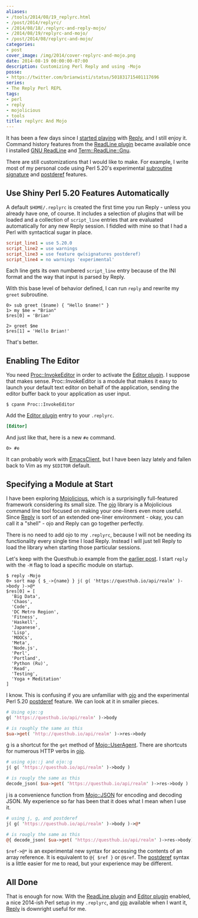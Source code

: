 ```yaml
---
aliases:
- /tools/2014/08/19_replyrc.html
- /post/2014/replyrc/
- /2014/08/18/.replyrc-and-reply-mojo/
- /2014/08/19/replyrc-and-mojo/
- /post/2014/08/replyrc-and-mojo/
categories:
- post
cover_image: /img/2014/cover-replyrc-and-mojo.png
date: 2014-08-19 00:00:00-07:00
description: Customizing Perl Reply and using -Mojo
posse:
- https://twitter.com/brianwisti/status/501831715401117696
series:
- The Reply Perl REPL
tags:
- perl
- reply
- mojolicious
- tools
title: replyrc And Mojo
---
```


[started playing]: /post/2014/08/repl-in-perl-with-reply
[Reply]: https://metacpan.org/pod/Reply
[GNU ReadLine]: http://cnswww.cns.cwru.edu/php/chet/readline/rltop.html
[ReadLine plugin]: https://metacpan.org/pod/Reply::Plugin::ReadLine
[Term::ReadLine::Gnu]: https://metacpan.org/pod/Term::ReadLine::Gnu

It has been a few days since I [started playing][] with [Reply][], and
I still enjoy it. Command history features from the
[ReadLine plugin][] became available once I installed [GNU ReadLine][]
and [Term::ReadLine::Gnu][].
<!--more-->

[subroutine signature]: http://perldoc.perl.org/perldelta.html#Experimental-Subroutine-signatures
[postderef]: http://perldoc.perl.org/perldelta.html#Experimental-Postfix-Dereferencing

There are still customizations that I would like to make. For
example, I write most of my personal code using Perl 5.20's experimental
[subroutine signature][] and [postderef][] features.

## Use Shiny Perl 5.20 Features Automatically

A default `$HOME/.replyrc` is created the first time you run
Reply - unless you already have one, of course. It includes a
selection of plugins that will be loaded and a collection of
`script_line` entries that are evaluated automatically for any new
Reply session. I fiddled with mine so that I had a Perl with
syntactical sugar in place.

``` ini
script_line1 = use 5.20.0
script_line2 = use warnings
script_line3 = use feature qw(signatures postderef)
script_line4 = no warnings 'experimental'
```

Each line gets its own numbered `script_line` entry because of the INI
format and the way that input is parsed by Reply.

With this base level of behavior defined, I can run `reply` and
rewrite my `greet` subroutine.

``` text
0> sub greet ($name) { "Hello $name!" }
1> my $me = "Brian"
$res[0] = 'Brian'

2> greet $me
$res[1] = 'Hello Brian!'
```

That's better.

## Enabling The Editor

[Proc::InvokeEditor]: https://metacpan.org/pod/Proc::InvokeEditor
[Editor plugin]: https://metacpan.org/pod/Reply::Plugin::Editor

You need [Proc::InvokeEditor][] in order to activate the
[Editor plugin][]. I suppose that makes sense. Proc::InvokeEditor is a
module that makes it easy to launch your default text editor on behalf
of the application, sending the editor buffer back to your application
as user input.

``` console
$ cpanm Proc::InvokeEditor
```

Add the [Editor plugin][] entry to your `.replyrc`.

``` ini
[Editor]
```

And just like that, here is a new `#e` command.

``` text
0> #e
```

[EmacsClient]: /post/2014/06/start-using-emacsclient

It can probably work with [EmacsClient][], but I have been lazy lately
and fallen back to Vim as my `$EDITOR` default.

## Specifying a Module at Start

[Mojolicious]: http://mojolicio.us/
[ojo]: http://mojolicio.us/perldoc/ojo

I have been exploring [Mojolicious][], which is a surprisinglly
full-featured framework considering its small size. The [ojo][]
library is a Mojolicious command line tool focused on making your
one-liners even more useful. Since [Reply][] is sort of an
extended one-liner environment - okay, you can call it a "shell" -
ojo and Reply can go together perfectly.

There is no need to add ojo to my `.replyrc`, because I will not be
needing its functionality every single time I load Reply. Instead I
will just tell Reply to load the library when starting those
particular sessions.

[earlier post]: /post/2014/08/repl-in-perl-with-reply

Let's keep with the Questhub.io example from the [earlier post][].
I start `reply` with the `-M` flag to load a specific module on startup.

``` text
$ reply -Mojo
0> sort map { $_->{name} } j( g( 'https://questhub.io/api/realm' )->body )->@*
$res[0] = [
  'Big Data',
  'Chaos',
  'Code',
  'DC Metro Region',
  'Fitness',
  'Haskell',
  'Japanese',
  'Lisp',
  'MOOCs',
  'Meta',
  'Node.js',
  'Perl',
  'Portland',
  'Python (Ru)',
  'Read',
  'Testing',
  'Yoga + Meditation'
]
```

I know. This is confusing if you are unfamiliar with
[ojo][] and the experimental Perl 5.20 [postderef][] feature. We can
look at it in smaller pieces.

``` perl
# Using ojo::g
g( 'https://questhub.io/api/realm' )->body

# is roughly the same as this
$ua->get( 'http://questhub.io/api/realm' )->res->body
```

[g]: http://mojolicio.us/perldoc/ojo#g
[Mojo::UserAgent]: http://mojolicio.us/perldoc/Mojo/UserAgent

[g][] is a shortcut for the `get` method of [Mojo::UserAgent][]. There
are shortcuts for numerous HTTP verbs in [ojo][].

``` perl
# using ojo::j and ojo::g
j( g( 'https://questhub.io/api/realm' )->body )

# is rougly the same as this
decode_json( $ua->get( 'https://questhub.io/api/realm' )->res->body )
```

[j]: http://mojolicio.us/perldoc/ojo#j
[Mojo::JSON]: http://mojolicio.us/perldoc/Mojo/JSON#j

[j][] is a convenience function from [Mojo::JSON][] for encoding and
decoding JSON. My experience so far has been that it does what I mean
when I use it.

``` perl
# using j, g, and postderef
j( g( 'https://questhub.io/api/realm' )->body )->@*

# is rougly the same as this
@{ decode_json( $ua->get( 'https://questhub.io/api/realm' )->res->body) }
```

`$ref->@*` is an experimental new syntax for accessing the contents of
an array reference. It is equivalent to `@{ $ref }` or `@$ref`. The
[postderef][] syntax is a little easier for me to read, but your
experience may be different.

## All Done

That is enough for now. With the [ReadLine plugin][] and
[Editor plugin][] enabled, a nice 2014-ish Perl setup in my `.replyrc`,
and [ojo][] available when I want it, [Reply][] is downright useful
for me.